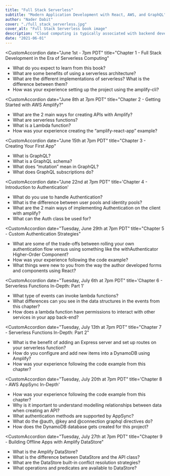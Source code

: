 ```yaml
---
title: "Full Stack Serverless"
subtitle: "Modern Application Development with React, AWS, and GraphQL"
author: "Nader Dabit"
cover: "./full_stack_serverless.jpg"
cover_alt: "Full Stack Serverless book image"
description: "Cloud computing is typically associated with backend development and DevOps. But with the rise of serverless technologies and a new generation of services and frameworks, frontend and mobile developers can build robust applications with production-ready features such as authentication and authorization, API gateways, chatbots, augmented reality scenes, and more. This hands-on guide shows you how."
date: "2021-06-01"
---
```


<CustomAccordion 
  date="June 1st - 7pm PDT"
  title="Chapter 1 - Full Stack Development in the Era of Serverless Computing"
>

- What do you expect to learn from this book?
- What are some benefits of using a serverless architecture?
- What are the different implementations of serverless? What is the difference between them?
- How was your experience setting up the project using the amplify-cli?

</CustomAccordion>

<CustomAccordion 
  date="June 8th at 7pm PDT"
  title="Chapter 2 - Getting Started with AWS Amplify?"
>

- What are the 2 main ways for creating APIs with Amplify?
- What are serverless functions?
- What is a Lambda function?
- How was your experience creating the “amplify-react-app” example?

</CustomAccordion>

<CustomAccordion 
  date="June 15th at 7pm PDT"
  title="Chapter 3 - Creating Your First App"
>

- What is GraphQL?
- What is a GraphQL schema?
- What does “mutation” mean in GraphQL?
- What does GraphQL subscriptions do?

</CustomAccordion>

<CustomAccordion 
  date="June 22nd at 7pm PDT"
  title='Chapter 4 - Introduction to Authentication'
>

- What do you use to handle Authentication?
- What is the difference between user pools and identity pools?
- What are the 2 main ways of implementing Authentication on the client with amplify?
- What can the Auth class be used for?

</CustomAccordion>

<CustomAccordion 
  date="Tuesday, June 29th at 7pm PDT"
  title="Chapter 5 - Custom Authentication Strategies"
>

- What are some of the trade-offs between rolling your own authentication flow versus using something like the withAuthenticator Higher-Order Component?
- How was your experience following the code example?
- What things were new to you from the way the author developed forms and components using React?

</CustomAccordion>

<CustomAccordion 
  date="Tuesday, July 6th at 7pm PDT"
  title='Chapter 6 - Serverless Functions In-Depth: Part 1'
>

- What type of events can invoke lambda functions?
- What differences can you see in the data structures in the events from this chapter?
- How does a lambda function have permissions to interact with other services in your app back-end?

</CustomAccordion>

<CustomAccordion 
  date="Tuesday, July 13th at 7pm PDT"
  title="Chapter 7 - Serverless Functions In-Depth: Part 2"
>

- What is the benefit of adding an Express server and set up routes on your serverless function?
- How do you configure and add new items into a DynamoDB using Amplify?
- How was your experience following the code example from this chapter?

</CustomAccordion>

<CustomAccordion 
  date="Tuesday, July 20th at 7pm PDT"
  title='Chapter 8 - AWS AppSync In-Depth'
>

- How was your experience following the code example from this chapter?
- Why is it important to understand modelling relationships between data when creating an API?
- What authentication methods are supported by AppSync?
- What do the @auth, @key and @connection graphql directives do?
- How does the DynamoDB database gets created for this project?

</CustomAccordion>

<CustomAccordion 
  date="Tuesday, July 27th at 7pm PDT"
  title="Chapter 9 - Building Offline Apps with Amplify DataStore"
>

- What is the Amplify DataStore?
- What is the difference between DataStore and the API class?
- What are the DataStore built-in conflict resolution strategies?
- What operations and predicates are available to DataStore?

</CustomAccordion>
